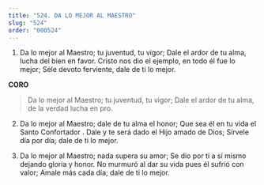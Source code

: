 ```yaml
---
title: "524. DA LO MEJOR AL MAESTRO"
slug: "524"
order: "000524"
---
```

1. Da lo mejor al Maestro; tu juventud, tu vigor;
Dale el ardor de tu alma, lucha del bien en favor.
Cristo nos dio el ejemplo, en todo él fue lo mejor; Séle devoto ferviente, dale de ti lo mejor.

**CORO**

> Da lo mejor al Maestro; tu juventud, tu vigor;
Dale el ardor de tu alma, de la verdad lucha en pro.

2. Da lo mejor al Maestro; dale de tu alma el honor; Que sea él en tu vida el Santo Confortador .
Dale y te será dado el Hijo amado de Dios; Sírvele día por día; dale de ti lo mejor.

3. Da lo mejor al Maestro; nada supera su amor; Se dio por ti a sí mismo dejando gloria y honor.
No murmuró al dar su vida pues él sufrió con valor;
Amale más cada día; dale de ti lo mejor.
